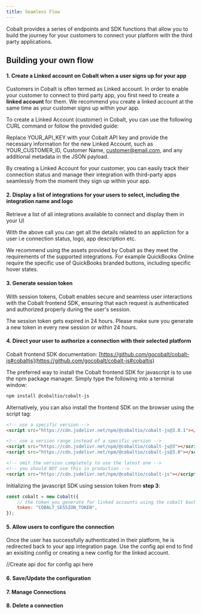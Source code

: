 ```yaml
---
title: Seamless Flow
---
```


Cobalt provides a series of endpoints and SDK functions that allow you to build the journey for your customers to connect your platform with the third party applications.

## Building your own flow

#### 1. Create a Linked account on Cobalt when a user signs up for your app

Customers in Cobalt is often termed as Linked account. In order to enable your customer to connect to third party app, you first need to create a 
**linked account** for them. We recommend you create a linked account at the same time as your customer signs up within your app.

To create a Linked Account (customer) in Cobalt, you can use the following CURL command or follow the provided guide: 

Replace YOUR_API_KEY with your Cobalt API key and provide the necessary information for the new Linked Account, such as YOUR_CUSTOMER_ID, 
Customer Name, customer@email.com, and any additional metadata in the JSON payload.

By creating a Linked Account for your customer, you can easily track their connection status and manage their integration with third-party apps 
seamlessly from the moment they sign up within your app.

#### 2. Display a list of integrations for your users to select, including the integration name and logo
Retrieve a list of all integrations available to connect and display them in your UI

With the above call you can get all the details related to an appliction for a user i.e connection status, logo, app description etc.

<Tip>
We recommend using the assets provided by Cobalt as they meet the requirements of the supported integrations. For example QuickBooks 
Online require the specific use of QuickBooks branded buttons, including specific hover states.
</Tip>

#### 3. Generate session token
With session tokens, Cobalt enables secure and seamless user interactions with the Cobalt frontend SDK, ensuring that each request is authenticated and authorized properly during the user's session.

<Tip>
The session token gets expired in 24 hours. Please make sure you generate a new token in every new session or within 24 hours.
</Tip>

#### 4. Direct your user to authorize a connection with their selected platform
Cobalt frontend SDK documentation: [https://github.com/gocobalt/cobalt-js#cobaltjs](https://github.com/gocobalt/cobalt-js#cobaltjs)

The preferred way to install the Cobalt frontend SDK for javascript is to use the npm package manager. Simply type the following into a terminal window:

```bash
npm install @cobaltio/cobalt-js
```

Alternatively, you can also install the frontend SDK on the browser using the script tag:

```html
<!-- use a specific version -->
<script src="https://cdn.jsdelivr.net/npm/@cobaltio/cobalt-js@3.0.1"></script>

<!-- use a version range instead of a specific version -->
<script src="https://cdn.jsdelivr.net/npm/@cobaltio/cobalt-js@3"></script>
<script src="https://cdn.jsdelivr.net/npm/@cobaltio/cobalt-js@3.0"></script>

<!-- omit the version completely to use the latest one -->
<!-- you should NOT use this in production -->
<script src="https://cdn.jsdelivr.net/npm/@cobaltio/cobalt-js"></script>
```

Initializing the javascript SDK using session token from **step 3**:

```Javascript
const cobalt = new Cobalt({
    // the token you generate for linked accounts using the cobalt backend SDK
    token: "COBALT_SESSION_TOKEN",
});
```

#### 5. Allow users to configure the connection

Once the user has successfully authenticated in their platform, he is redirected back to your app integration page. Use the config api end to find an 
exisiting config or creating a new config for the linked account. 

//Create api doc for config api here

#### 6. Save/Update the configuration

#### 7. Manage Connections

#### 8. Delete a connection
